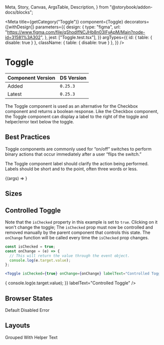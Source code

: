   Meta,
  Story,
  Canvas,
  ArgsTable,
  Description,
} from "@storybook/addon-docs/blocks";

<Meta
  title={getCategory("Toggle")}
  component={Toggle}
  decorators={[withDesign]}
  parameters={{
    design: {
      type: "figma",
      url: "https://www.figma.com/file/qShodlfNCJHb8n03IFyApM/Main?node-id=31581%3A302",
    },
    jest: ["Toggle.test.tsx"],
  }}
  argTypes={{
    id: { table: { disable: true } },
    className: { table: { disable: true } },
  }}
/>

# Toggle

| Component Version | DS Version |
| ----------------- | ---------- |
| Added             | `0.25.3`   |
| Latest            | `0.25.3`   |

<Description of={Toggle} />

The Toggle component is used as an alternative for the Checkbox component and returns a boolean response. Like the Checkbox component, the Toggle component can display a label to the right of the toggle and helper/error text below the toggle.

## Best Practices

Toggle components are commonly used for “on/off” switches to perform binary actions that occur immediately after a user “flips the switch.”

The Toggle component label should clarify the action being performed. Labels should be short and to the point, often three words or less.

<Canvas>
  <Story
    name="Toggle"
    args={{
      labelText: "Test Label",
      size: "lg",
      defaultChecked: false,
      helperText: "This is the helper text!",
      invalidText: "",
      isDisabled: false,
      isInvalid: false,
      isRequired: false,
    }}
  >
    {(args) => <Toggle {...args} />}
  </Story>
</Canvas>

<ArgsTable story="Toggle" />

## Sizes

<Canvas>
  <DSProvider>
    <HStack>
      <VStack>
        <Toggle size={ToggleSizes.Small} defaultChecked={true} labelText="On" />
        <Toggle size={ToggleSizes.Small} labelText="Off" />
      </VStack>
      <VStack>
        <Toggle size={ToggleSizes.Large} defaultChecked={true} labelText="On" />
        <Toggle size={ToggleSizes.Large} labelText="Off" />
      </VStack>
    </HStack>
  </DSProvider>
</Canvas>

## Controlled Toggle

Note that the `isChecked` property in this example is set to `true`. Clicking
on it won't change the toggle; The `isChecked` prop must now be controlled
and removed manually by the parent component that controls this state. The
`onChange` function will be called every time the `isChecked` prop changes.

```jsx
const isChecked = true;
const onChange = (e) => {
  // This will return the value through the event object.
  console.log(e.target.value);
};

<Toggle isChecked={true} onChange={onChange} labelText="Controlled Toggle" />;
```

<Canvas>
  <DSProvider>
    <Toggle
      isChecked={true}
      onChange={(e) => {
        console.log(e.target.value);
      }}
      labelText="Controlled Toggle"
    />
  </DSProvider>
</Canvas>

## Browser States

<Canvas>
  <DSProvider>
    <SimpleGrid columns="3">
      <Box>
        <VStack>
          <Heading level={3}>Default</Heading>
          <Toggle
            size={ToggleSizes.Large}
            defaultChecked={true}
            labelText="On"
          />
          <Toggle size={ToggleSizes.Large} labelText="Off" />
        </VStack>
      </Box>
      <Box>
        <VStack>
          <Heading level={3}>Disabled</Heading>
          <Toggle
            size={ToggleSizes.Large}
            defaultChecked={true}
            isDisabled={true}
            labelText="On"
          />
          <Toggle size={ToggleSizes.Large} labelText="Off" isDisabled={true} />
        </VStack>
      </Box>
      <Box>
        <VStack>
          <Heading level={3}>Error</Heading>
          <Toggle
            size={ToggleSizes.Large}
            defaultChecked={true}
            labelText="On"
            isInvalid={true}
          />
          <Toggle size={ToggleSizes.Large} labelText="Off" isInvalid={true} />
        </VStack>
      </Box>
    </SimpleGrid>
  </DSProvider>
</Canvas>

## Layouts

<Canvas>
  <DSProvider>
    <SimpleGrid columns="2">
      <Box>
        <Heading level={3}>Grouped</Heading>
        <VStack align="left" spacing="s">
          <Toggle defaultChecked={true} labelText="On" />
          <Toggle defaultChecked={true} labelText="On" />
          <Toggle defaultChecked={true} labelText="On" />
          <Toggle defaultChecked={true} labelText="On" />
          <Toggle defaultChecked={true} labelText="On" />
        </VStack>
      </Box>
      <Box>
        <Heading level={3}>With Helper Text</Heading>
        <Toggle
          defaultChecked={true}
          labelText="On"
          helperText="Component Helper Text"
        />
      </Box>
    </SimpleGrid>
  </DSProvider>
</Canvas>
